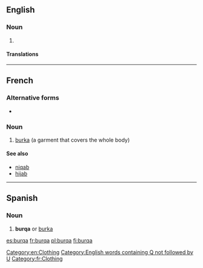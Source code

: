 ==English==

===Noun===
{{en-noun}}

# {{alternative form of|burka}}

====Translations====
{{trans-see|burka}}

[[Category:en:Clothing]]
[[Category:English words containing Q not followed by U]]

----

==French==
{{wikipedia|lang=fr}}

===Alternative forms===
* {{l|fr|burka}}

===Noun===
{{fr-noun|f}}

# [[burka]] (a garment that covers the whole body)

====See also====
* [[niqab]]
* [[hijab]]

[[Category:fr:Clothing]]

----

==Spanish==

===Noun===
{{es-noun|m}}

# '''burqa''' or [[burka]]

[[es:burqa]]
[[fr:burqa]]
[[pl:burqa]]
[[fi:burqa]]